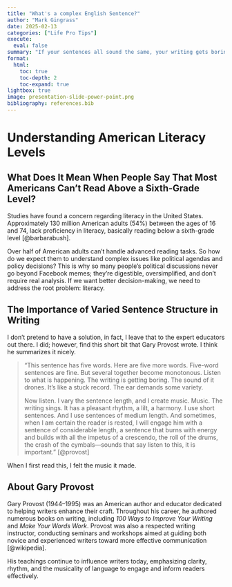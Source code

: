 ```yaml
---
title: "What's a complex English Sentence?"
author: "Mark Gingrass"
date: 2025-02-13
categories: ["Life Pro Tips"]
execute:
  eval: false
summary: "If your sentences all sound the same, your writing gets boring fast. Gary Provost nailed it: mix short, medium, and long sentences to keep readers engaged. This post breaks down why sentence variety matters and how to use it to make your writing clear, effective, and actually worth reading."
format:
  html:
    toc: true
    toc-depth: 2
    toc-expand: true
lightbox: true
image: presentation-slide-power-point.png
bibliography: references.bib
---
```


# Understanding American Literacy Levels

## What Does It Mean When People Say That Most Americans Can't Read Above a Sixth-Grade Level?

Studies have found a concern regarding literacy in the United States. Approximately 130 million American adults (54%) between the ages of 16 and 74, lack proficiency in literacy, basically reading below a sixth-grade level [@barbarabush].

Over half of American adults can’t handle advanced reading tasks. So how do we expect them to understand complex issues like political agendas and policy decisions? This is why so many people’s political discussions never go beyond Facebook memes; they’re digestible, oversimplified, and don’t require real analysis. If we want better decision-making, we need to address the root problem: literacy. 

## The Importance of Varied Sentence Structure in Writing

I don't pretend to have a solution, in fact, I leave that to the expert educators out there. I did; however, find this short bit that Gary Provost wrote. I think he summarizes it nicely.

> "This sentence has five words. Here are five more words. Five-word sentences are fine. But several together become monotonous. Listen to what is happening. The writing is getting boring. The sound of it drones. It's like a stuck record. The ear demands some variety.  
>  
> Now listen. I vary the sentence length, and I create music. Music. The writing sings. It has a pleasant rhythm, a lilt, a harmony. I use short sentences. And I use sentences of medium length. And sometimes, when I am certain the reader is rested, I will engage him with a sentence of considerable length, a sentence that burns with energy and builds with all the impetus of a crescendo, the roll of the drums, the crash of the cymbals—sounds that say listen to this, it is important." [@provost]

When I first read this, I felt the music it made. 

## About Gary Provost

Gary Provost (1944–1995) was an American author and educator dedicated to helping writers enhance their craft. Throughout his career, he authored numerous books on writing, including *100 Ways to Improve Your Writing* and *Make Your Words Work*. Provost was also a respected writing instructor, conducting seminars and workshops aimed at guiding both novice and experienced writers toward more effective communication [@wikipedia].

His teachings continue to influence writers today, emphasizing clarity, rhythm, and the musicality of language to engage and inform readers effectively.